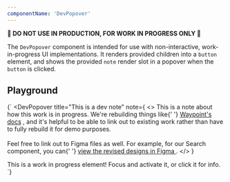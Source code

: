 ```yaml
---
componentName: 'DevPopover'
---
```


**🚧 DO NOT USE IN PRODUCTION, FOR WORK IN PROGRESS ONLY 🚧**

The `DevPopover` component is intended for use with non-interactive, work-in-progress UI implementations. It renders provided children into a `button` element, and shows the provided `note` render slot in a popover when the `button` is clicked.

## Playground

<LiveComponent>{`
<DevPopover
  title="This is a dev note"
  note={
    <>
      This is a note about how this work is in progress. We're rebuilding things
      like{' '}
      <a href="https://www.waypointproject.io/docs">Waypoint&apos;s docs</a>
      , and it's helpful to be able to link out to existing work rather than have
      to fully rebuild it for demo purposes.
      <br />
      <br />
      Feel free to link out to Figma files as well. For example, for our Search
      component, you can{' '}
      <a href="https://www.figma.com/file/VD7ahvXuXWJApeGnhbW4hv/Dev-Portal?node-id=1498%3A43240">
        view the revised designs in Figma
      </a>
      .
    </>
  }
>
  <div
    style={{
      display: 'block',
      border: '1px solid rebeccapurple',
      padding: '0.5rem 1rem',
      borderRadius: '4px',
    }}
  >
    This is a work in progress element! Focus and activate it, or click it for
    info.
  </div>
</DevPopover>
`}</LiveComponent>
